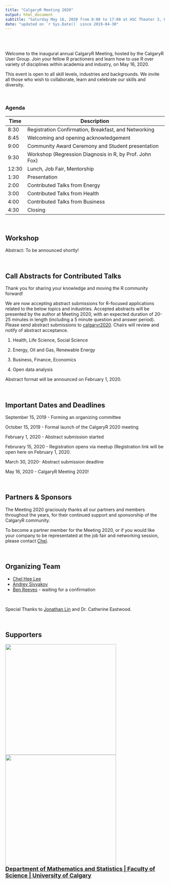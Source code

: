 ```yaml
---
title: "CalgaryR Meeting 2020"
output: html_document
subtitle: "Saturday May 16, 2020 from 8:00 to 17:00 at HSC Theater 3, University of Calgary"
date: "updated on `r Sys.Date()` since 2019-04-30"
---
```



<br>
<br>

Welcome to the inaugural annual CalgaryR Meeting, hosted by the CalgaryR User Group. Join your fellow R practioners and learn how to use R over variety of disciplines within academia and industry, on May 16, 2020.

This event is open to all skill levels, industries and backgrounds. We invite all those who wish to collaborate, learn and celebrate our skills and diversity.

<br>

### Agenda 

| Time  | Description |
|-------|----------------------------|
| 8:30  | Registration Confirmation, Breakfast, and Networking | 
| 8:45  | Welcoming and opening acknowledgement |
| 9:00  | Community Award Ceremony and Student presentation | 
| 9:30  | Workshop (Regression Diagnosis in R, by Prof. John Fox) | 
| 12:30 | Lunch, Job Fair, Mentorship | 
| 1:30  | Presentation |  
| 2:00  | Contributed Talks from Energy | 
| 3:00  | Contributed Talks from Health | 
| 4:00  | Contributed Talks from Business | 
| 4:30  | Closing |


<br>

## Workshop

Abstract: To be announced shortly!

<br>


## Call Abstracts for Contributed Talks

Thank you for sharing your knowledge and moving the R community forward!

We are now accepting abstract submissions for R-focused applications related to the below topics and industries. Accepted abstracts will be presented by the author at Meeting 2020, with an expected duration of 20-25 minutes in length (including a 5 minute question and answer period). Please send abstract submissions to [calgaryr2020](mailto:chelhee.lee@ucalgary.ca). Chairs will review and notify of abstract acceptance.

1. Health, Life Science, Social Science 

2. Energy, Oil and Gas, Renewable Energy 

3. Business, Finance, Economics

4. Open data analysis 

Abstract format will be announced on February 1, 2020.


<br>

## Important Dates and Deadlines

September 15, 2019 - Forming an organizing committee

October 15, 2019 - Formal launch of the CalgaryR 2020 meeting 

February 1, 2020 - Abstract submission started 

Februrary 15, 2020 - Registration opens via meetup (Registration link will be open here on February 1, 2020.  

March 30, 2020- Abstract submission deadline

May 16, 2020 - CalgaryR Meeting 2020!

<br>



## Partners & Sponsors 

The Meeting 2020 graciously thanks all our partners and members throughout the years, for their continued support and sponsorship of the CalgaryR community.

To become a partner member for the Meeting 2020, or if you would like your company to be representated at the job fair and networking session, please contact [Chel](mailto:chelhee.lee@ucalgary.ca). 

<br>


## Organizing Team 

* [Chel Hee Lee](mailto:chelhee.lee@ucalgary.ca)
* [Andrey Sivyakov](mailto:asivyakov@suncor.com)
* [Ben Reeves](mailto:breeves@viewpointgroup.ca) - waiting for a confirmation

<br>

Special Thanks to [Jonathan Lin](mailto:hello@jonlin.ca) and Dr. Catherine Eastwood.

<!--

Included with your registration fee is:

- Breakfast and Lunch
- Morning workshop
- Afternoon sessions

-->

<br> 

## Supporters

[![](./img/ucchi.jpg){width=350px}](https://cumming.ucalgary.ca/centres/centre-health-informatics){target="_blank"} [![](./img/ucbc.jpg){width=350px}](https://obrieniph.ucalgary.ca/research/centres-programs-research-groups-and-units/biostatistics-centre-ucbc){target="_blank"} </b>  </font>
<br>
<font size="4">  <b>[Department of Mathematics and Statistics | Faculty of Science | University of Calgary](http://math.ucalgary.ca/){target="_blank"}</b>  </font> 

<!-- 
Canada Energy Regulator? 
SunCor 
Cenovus
TG Energy 
-->
